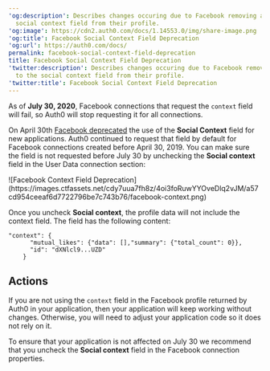---
'og:description': Describes changes occuring due to Facebook removing access to the
  social context field from their profile.
'og:image': https://cdn2.auth0.com/docs/1.14553.0/img/share-image.png
'og:title': Facebook Social Context Field Deprecation
'og:url': https://auth0.com/docs/
permalink: facebook-social-context-field-deprecation
title: Facebook Social Context Field Deprecation
'twitter:description': Describes changes occuring due to Facebook removing access
  to the social context field from their profile.
'twitter:title': Facebook Social Context Field Deprecation
---
As of **July 30, 2020**, Facebook connections that request the `context` field will fail, so Auth0 will stop requesting it for all connections.

On April 30th [Facebook deprecated](https://developers.facebook.com/docs/graph-api/changelog/4-30-2019-endpoint-deprecations) the use of the **Social Context** field for new applications. Auth0 continued to request that field by default for Facebook connections created before April 30, 2019. You can make sure the field is not requested before July 30 by unchecking the **Social context** field in the User Data connection section:

<Frame>![Facebook Context Field Deprecation](https://images.ctfassets.net/cdy7uua7fh8z/4oi3foRuwYYOveDlq2vJM/a57cd954ceeaf6d7722796be7c743b76/facebook-context.png)</Frame>

Once you uncheck **Social context**, the profile data will not include the context field. The field has the following content:

```text lines
"context": {
      "mutual_likes": {"data": [],"summary": {"total_count": 0}},
      "id": "dXNlcl9...UZD"
    }
```






## Actions

If you are not using the `context` field in the Facebook profile returned by Auth0 in your application, then your application will keep working without changes. Otherwise, you will need to adjust your application code so it does not rely on it.

To ensure that your application is not affected on July 30 we recommend that you uncheck the **Social context** field in the Facebook connection properties.
